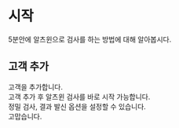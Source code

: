 # 시작

5분안에 알츠윈으로 검사를 하는 방법에 대해 알아봅시다.

## 고객 추가

고객을 추가합니다.  
고객 추가 후 알츠윈 검사를 바로 시작 가능합니다.  
정밀 검사, 결과 발신 옵션을 설정할 수 있습니다.  
고맙습니다.
